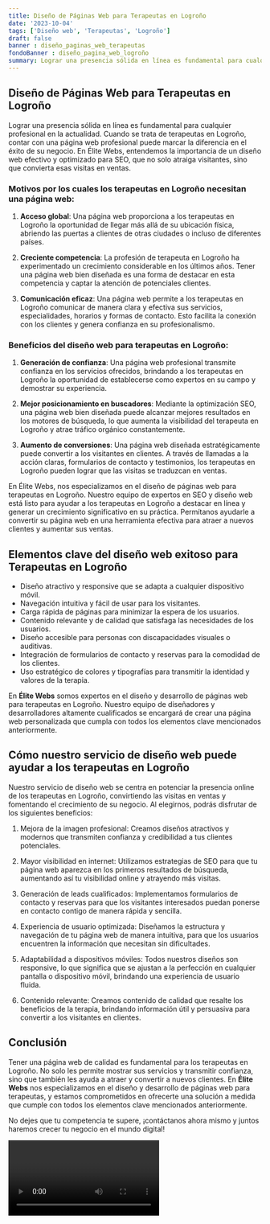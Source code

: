 ```yaml
---
title: Diseño de Páginas Web para Terapeutas en Logroño
date: '2023-10-04'
tags: ['Diseño web', 'Terapeutas', 'Logroño']
draft: false
banner : diseño_paginas_web_terapeutas
fondoBanner : diseño_pagina_web_logroño
summary: Lograr una presencia sólida en línea es fundamental para cualquier profesional en la actualidad. Cuando se trata de terapeutas en Logroño, contar con una página web profesional puede marcar la diferencia en el éxito de su negocio. En Élite Webs, entendemos la importancia de un diseño web efectivo y optimizado para SEO, que no solo atraiga visitantes, sino que convierta esas visitas en ventas.
---
```


## Diseño de Páginas Web para Terapeutas en Logroño

Lograr una presencia sólida en línea es fundamental para cualquier profesional en la actualidad. Cuando se trata de terapeutas en Logroño, contar con una página web profesional puede marcar la diferencia en el éxito de su negocio. En Élite Webs, entendemos la importancia de un diseño web efectivo y optimizado para SEO, que no solo atraiga visitantes, sino que convierta esas visitas en ventas.

### Motivos por los cuales los terapeutas en Logroño necesitan una página web:

1. **Acceso global**: Una página web proporciona a los terapeutas en Logroño la oportunidad de llegar más allá de su ubicación física, abriendo las puertas a clientes de otras ciudades o incluso de diferentes países.

2. **Creciente competencia**: La profesión de terapeuta en Logroño ha experimentado un crecimiento considerable en los últimos años. Tener una página web bien diseñada es una forma de destacar en esta competencia y captar la atención de potenciales clientes.

3. **Comunicación eficaz**: Una página web permite a los terapeutas en Logroño comunicar de manera clara y efectiva sus servicios, especialidades, horarios y formas de contacto. Esto facilita la conexión con los clientes y genera confianza en su profesionalismo.

### Beneficios del diseño web para terapeutas en Logroño:

1. **Generación de confianza**: Una página web profesional transmite confianza en los servicios ofrecidos, brindando a los terapeutas en Logroño la oportunidad de establecerse como expertos en su campo y demostrar su experiencia.

2. **Mejor posicionamiento en buscadores**: Mediante la optimización SEO, una página web bien diseñada puede alcanzar mejores resultados en los motores de búsqueda, lo que aumenta la visibilidad del terapeuta en Logroño y atrae tráfico orgánico constantemente.

3. **Aumento de conversiones**: Una página web diseñada estratégicamente puede convertir a los visitantes en clientes. A través de llamadas a la acción claras, formularios de contacto y testimonios, los terapeutas en Logroño pueden lograr que las visitas se traduzcan en ventas.

En Élite Webs, nos especializamos en el diseño de páginas web para terapeutas en Logroño. Nuestro equipo de expertos en SEO y diseño web está listo para ayudar a los terapeutas en Logroño a destacar en línea y generar un crecimiento significativo en su práctica. Permítanos ayudarle a convertir su página web en una herramienta efectiva para atraer a nuevos clientes y aumentar sus ventas.

<GifSeo />

<Cta />

## Elementos clave del diseño web exitoso para Terapeutas en Logroño

- Diseño atractivo y responsive que se adapta a cualquier dispositivo móvil.
- Navegación intuitiva y fácil de usar para los visitantes.
- Carga rápida de páginas para minimizar la espera de los usuarios.
- Contenido relevante y de calidad que satisfaga las necesidades de los usuarios.
- Diseño accesible para personas con discapacidades visuales o auditivas.
- Integración de formularios de contacto y reservas para la comodidad de los clientes.
- Uso estratégico de colores y tipografías para transmitir la identidad y valores de la terapia.

En **Élite Webs** somos expertos en el diseño y desarrollo de páginas web para terapeutas en Logroño. Nuestro equipo de diseñadores y desarrolladores altamente cualificados se encargará de crear una página web personalizada que cumpla con todos los elementos clave mencionados anteriormente.

## Cómo nuestro servicio de diseño web puede ayudar a los terapeutas en Logroño

Nuestro servicio de diseño web se centra en potenciar la presencia online de los terapeutas en Logroño, convirtiendo las visitas en ventas y fomentando el crecimiento de su negocio. Al elegirnos, podrás disfrutar de los siguientes beneficios:

1. Mejora de la imagen profesional: Creamos diseños atractivos y modernos que transmiten confianza y credibilidad a tus clientes potenciales.

2. Mayor visibilidad en internet: Utilizamos estrategias de SEO para que tu página web aparezca en los primeros resultados de búsqueda, aumentando así tu visibilidad online y atrayendo más visitas.

3. Generación de leads cualificados: Implementamos formularios de contacto y reservas para que los visitantes interesados puedan ponerse en contacto contigo de manera rápida y sencilla.

4. Experiencia de usuario optimizada: Diseñamos la estructura y navegación de tu página web de manera intuitiva, para que los usuarios encuentren la información que necesitan sin dificultades.

5. Adaptabilidad a dispositivos móviles: Todos nuestros diseños son responsive, lo que significa que se ajustan a la perfección en cualquier pantalla o dispositivo móvil, brindando una experiencia de usuario fluida.

6. Contenido relevante: Creamos contenido de calidad que resalte los beneficios de la terapia, brindando información útil y persuasiva para convertir a los visitantes en clientes.

## Conclusión

Tener una página web de calidad es fundamental para los terapeutas en Logroño. No solo les permite mostrar sus servicios y transmitir confianza, sino que también les ayuda a atraer y convertir a nuevos clientes. En **Élite Webs** nos especializamos en el diseño y desarrollo de páginas web para terapeutas, y estamos comprometidos en ofrecerte una solución a medida que cumple con todos los elementos clave mencionados anteriormente.

No dejes que tu competencia te supere, ¡contáctanos ahora mismo y juntos haremos crecer tu negocio en el mundo digital!

<Video />

<CtaBot job='Terapeutas' city='Logroño'/>

<Gmaps query='Logroño+españa+maps' />